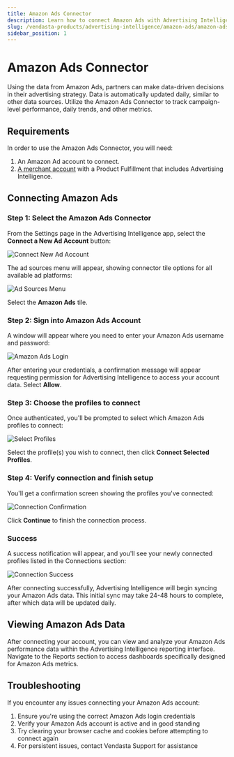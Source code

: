 ```yaml
---
title: Amazon Ads Connector
description: Learn how to connect Amazon Ads with Advertising Intelligence
slug: /vendasta-products/advertising-intelligence/amazon-ads/amazon-ads-connector
sidebar_position: 1
---
```


# Amazon Ads Connector

Using the data from Amazon Ads, partners can make data-driven decisions in their advertising strategy. Data is automatically updated daily, similar to other data sources. Utilize the Amazon Ads Connector to track campaign-level performance, daily trends, and other metrics.

## Requirements

In order to use the Amazon Ads Connector, you will need:

1. An Amazon Ad account to connect.
2. [A merchant account](/vendasta-products/general/create-a-merchant-account) with a Product Fulfillment that includes Advertising Intelligence.

## Connecting Amazon Ads

### Step 1: Select the Amazon Ads Connector

From the Settings page in the Advertising Intelligence app, select the **Connect a New Ad Account** button:

![Connect New Ad Account](/img/advertising-intelligence/amazon-ads/step1.jpg)

The ad sources menu will appear, showing connector tile options for all available ad platforms:

![Ad Sources Menu](/img/advertising-intelligence/amazon-ads/step2.jpg)

Select the **Amazon Ads** tile.

### Step 2: Sign into Amazon Ads Account

A window will appear where you need to enter your Amazon Ads username and password:

![Amazon Ads Login](/img/advertising-intelligence/amazon-ads/step3.jpg)

After entering your credentials, a confirmation message will appear requesting permission for Advertising Intelligence to access your account data. Select **Allow**.

### Step 3: Choose the profiles to connect

Once authenticated, you'll be prompted to select which Amazon Ads profiles to connect:

![Select Profiles](/img/advertising-intelligence/amazon-ads/step4.jpg)

Select the profile(s) you wish to connect, then click **Connect Selected Profiles**.

### Step 4: Verify connection and finish setup

You'll get a confirmation screen showing the profiles you've connected:

![Connection Confirmation](/img/advertising-intelligence/amazon-ads/step5.jpg)

Click **Continue** to finish the connection process.

### Success

A success notification will appear, and you'll see your newly connected profiles listed in the Connections section:

![Connection Success](/img/advertising-intelligence/amazon-ads/result.jpg)

After connecting successfully, Advertising Intelligence will begin syncing your Amazon Ads data. This initial sync may take 24-48 hours to complete, after which data will be updated daily.

## Viewing Amazon Ads Data

After connecting your account, you can view and analyze your Amazon Ads performance data within the Advertising Intelligence reporting interface. Navigate to the Reports section to access dashboards specifically designed for Amazon Ads metrics.

## Troubleshooting

If you encounter any issues connecting your Amazon Ads account:

1. Ensure you're using the correct Amazon Ads login credentials
2. Verify your Amazon Ads account is active and in good standing
3. Try clearing your browser cache and cookies before attempting to connect again
4. For persistent issues, contact Vendasta Support for assistance